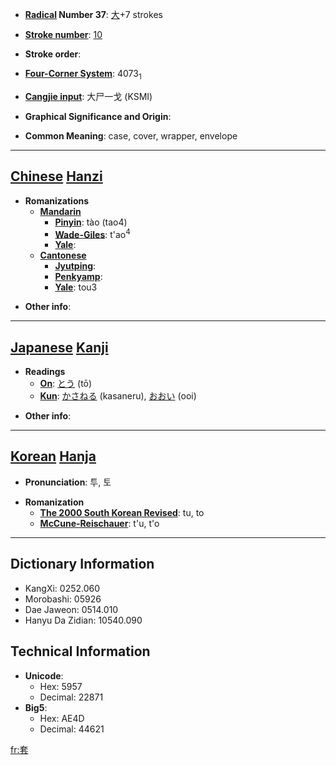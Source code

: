 * '''[[Wiktionary:Chinese radical index| Radical]] Number 37''': [[Wiktionary:Chinese radical index 大|大]]+7 strokes

* '''[[Wiktionary:Chinese total strokes index|Stroke number]]''': [[Wiktionary:Chinese total strokes index 10|10]]

* '''Stroke order''': 

* '''[[Wiktionary:Chinese four corner index|Four-Corner System]]''': 4073<sub>1</sub>

* '''[[Wiktionary:Chinese Cangjie index|Cangjie input]]''': 大尸一戈 (KSMI)

* '''Graphical Significance and Origin''': 

* '''Common Meaning''': case, cover, wrapper, envelope

----

== [[Chinese]] [[Hanzi]] ==

* '''Romanizations'''
** '''[[Mandarin]]'''
*** '''[[Pinyin]]''': tào (tao4)
*** '''[[Wade-Giles]]''': t'ao<sup>4</sup>
*** '''[[Yale]]''': 
** '''[[Cantonese]]'''
*** '''[[Jyutping]]''':
*** '''[[Penkyamp]]''': 
*** '''[[Yale]]''': tou3

* '''Other info''': 

----

== [[Japanese]] [[Kanji]] ==

* '''Readings'''
** '''[[On]]''': [[とう]] (tō)
** '''[[Kun]]''': [[かさねる]] (kasaneru), [[おおい]] (ooi)

* '''Other info''':  

----

== [[Korean]] [[Hanja]] ==

* '''Pronunciation''': 투, 토

* '''Romanization'''
** '''[[The 2000 South Korean Revised Romanization|The 2000 South Korean Revised]]''': tu, to
** '''[[McCune-Reischauer]]''': t'u, t'o

----

== Dictionary Information ==

* KangXi: 0252.060
* Morobashi: 05926
* Dae Jaweon: 0514.010
* Hanyu Da Zidian: 10540.090

== Technical Information ==

* '''Unicode''':
** Hex: 5957
** Decimal: 22871
* '''Big5''':
** Hex: AE4D
** Decimal: 44621

[[fr:套]]